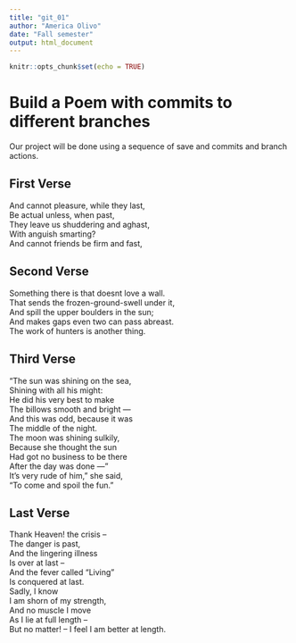 ```yaml
---
title: "git_01"
author: "America Olivo"
date: "Fall semester"
output: html_document
---
```


```r
knitr::opts_chunk$set(echo = TRUE)
```
# Build a Poem with commits to different branches
Our project will be done using a sequence of save and commits and branch actions.
<!-- Do not modify or change any text in "!--" bracketed areas such as this --- these are instructions to
you, if you change any of this the git program will notice it and compromise your git merging strategy !-->

## First Verse 
<!--Put the first five lines of a poem by Lewis Carrol in this section!-->
And cannot pleasure, while they last,  
Be actual unless, when past,  
They leave us shuddering and aghast,  
With anguish smarting?  
And cannot friends be firm and fast,  

## Second Verse
<!--Put the first five lines of a poem by Robert Frost here!-->

Something there is that doesnt love a wall.  
That sends the frozen-ground-swell under it,  
And spill the upper boulders in the sun;  
And makes gaps even two can pass abreast.  
The work of hunters is another thing.  

## Third Verse
<!--Put the first two verses of The Walrus and the Carpenter here!-->

“The sun was shining on the sea,  
Shining with all his might:  
He did his very best to make  
The billows smooth and bright —  
And this was odd, because it was  
The middle of the night.  
The moon was shining sulkily,  
Because she thought the sun  
Had got no business to be there  
After the day was done —”  
It’s very rude of him,” she said,  
“To come and spoil the fun.”  

## Last Verse
<!--Put a short poem of your choice 8-20 lines,here!-->

Thank Heaven! the crisis –  
The danger is past,  
And the lingering illness  
Is over at last –  
And the fever called “Living”  
Is conquered at last.  
Sadly, I know  
I am shorn of my strength,  
And no muscle I move  
As I lie at full length –  
But no matter! – I feel I am better at length.  


